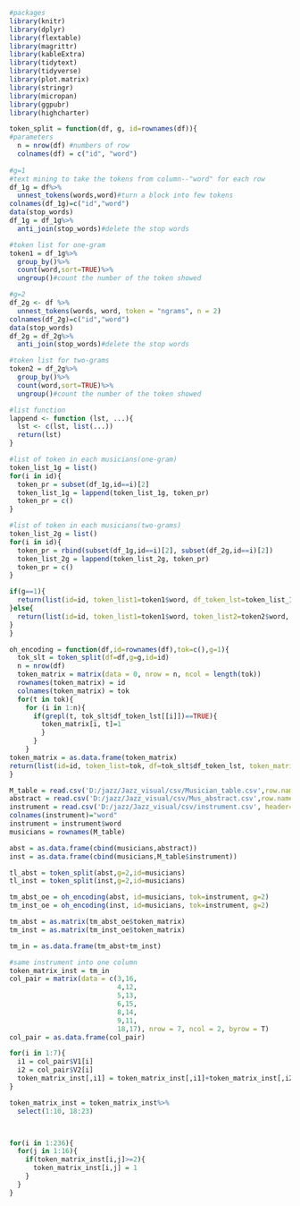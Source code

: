 ```r
#packages
library(knitr)
library(dplyr)
library(flextable)
library(magrittr)
library(kableExtra)
library(tidytext)
library(tidyverse)
library(plot.matrix)
library(stringr)
library(micropan)
library(ggpubr)
library(highcharter)
```

```r
token_split = function(df, g, id=rownames(df)){
#parameters
  n = nrow(df) #numbers of row
  colnames(df) = c("id", "word") 
  
#g=1
#text mining to take the tokens from column--"word" for each row
df_1g = df%>%
  unnest_tokens(words,word)#turn a block into few tokens
colnames(df_1g)=c("id","word")
data(stop_words)
df_1g = df_1g%>%
  anti_join(stop_words)#delete the stop words

#token list for one-gram
token1 = df_1g%>%
  group_by()%>%
  count(word,sort=TRUE)%>%
  ungroup()#count the number of the token showed

#g=2
df_2g <- df %>%
  unnest_tokens(words, word, token = "ngrams", n = 2)
colnames(df_2g)=c("id","word")
data(stop_words)
df_2g = df_2g%>%
  anti_join(stop_words)#delete the stop words

#token list for two-grams
token2 = df_2g%>%
  group_by()%>%
  count(word,sort=TRUE)%>%
  ungroup()#count the number of the token showed

#list function
lappend <- function (lst, ...){
  lst <- c(lst, list(...))
  return(lst)
}

#list of token in each musicians(one-gram)
token_list_1g = list()
for(i in id){
  token_pr = subset(df_1g,id==i)[2]
  token_list_1g = lappend(token_list_1g, token_pr)
  token_pr = c()
}

#list of token in each musicians(two-grams)
token_list_2g = list()
for(i in id){
  token_pr = rbind(subset(df_1g,id==i)[2], subset(df_2g,id==i)[2])
  token_list_2g = lappend(token_list_2g, token_pr)
  token_pr = c()
}

if(g==1){
  return(list(id=id, token_list1=token1$word, df_token_lst=token_list_1g))
}else{
  return(list(id=id, token_list1=token1$word, token_list2=token2$word, df_token_lst=token_list_2g))
}
}
```


```r
oh_encoding = function(df,id=rownames(df),tok=c(),g=1){
  tok_slt = token_split(df=df,g=g,id=id)
  n = nrow(df)
  token_matrix = matrix(data = 0, nrow = n, ncol = length(tok))
  rownames(token_matrix) = id
  colnames(token_matrix) = tok
  for(t in tok){
    for (i in 1:n){
      if(grepl(t, tok_slt$df_token_lst[[i]])==TRUE){
        token_matrix[i, t]=1
        }
      }
    }
token_matrix = as.data.frame(token_matrix)
return(list(id=id, token_list=tok, df=tok_slt$df_token_lst, token_matrix=token_matrix))
}
```

```r
M_table = read.csv('D:/jazz/Jazz_visual/csv/Musician_table.csv',row.names = 1, header= TRUE)
abstract = read.csv('D:/jazz/Jazz_visual/csv/Mus_abstract.csv',row.names = 1, header= TRUE)
instrument = read.csv('D:/jazz/Jazz_visual/csv/instrument.csv', header= TRUE)[1]
colnames(instrument)="word"
instrument = instrument$word
musicians = rownames(M_table)
```

```r
abst = as.data.frame(cbind(musicians,abstract))
inst = as.data.frame(cbind(musicians,M_table$instrument))
```

```r
tl_abst = token_split(abst,g=2,id=musicians)
tl_inst = token_split(inst,g=2,id=musicians)
```

```r
tm_abst_oe = oh_encoding(abst, id=musicians, tok=instrument, g=2)
tm_inst_oe = oh_encoding(inst, id=musicians, tok=instrument, g=2)
```

```r
tm_abst = as.matrix(tm_abst_oe$token_matrix)
tm_inst = as.matrix(tm_inst_oe$token_matrix)
```

```r
tm_in = as.data.frame(tm_abst+tm_inst)
```

```r
#same instrument into one column
token_matrix_inst = tm_in
col_pair = matrix(data = c(3,16,
                           4,12,
                           5,13,
                           6,15,
                           8,14,
                           9,11,
                           18,17), nrow = 7, ncol = 2, byrow = T)
col_pair = as.data.frame(col_pair)

for(i in 1:7){
  i1 = col_pair$V1[i]
  i2 = col_pair$V2[i]
  token_matrix_inst[,i1] = token_matrix_inst[,i1]+token_matrix_inst[,i2]
}

token_matrix_inst = token_matrix_inst%>%
  select(1:10, 18:23)



for(i in 1:236){
  for(j in 1:16){
    if(token_matrix_inst[i,j]>=2){
      token_matrix_inst[i,j] = 1
    }
  }
}



```